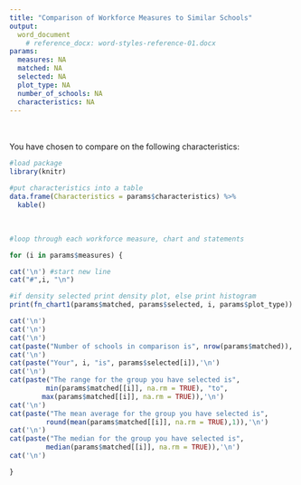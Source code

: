 ---
title: "Comparison of Workforce Measures to Similar Schools"
output: 
  word_document
    # reference_docx: word-styles-reference-01.docx  
params:
  measures: NA
  matched: NA
  selected: NA
  plot_type: NA
  number_of_schools: NA
  characteristics: NA
---
<br>
<br>
You have chosen to compare on the following characteristics:
<br>
```{r, results='asis',echo=FALSE, warning=FALSE, message=FALSE}
#load package
library(knitr)

#put characteristics into a table
data.frame(Characteristics = params$characteristics) %>%
  kable()

```

<br>

```{r, results='asis',echo=FALSE, warning=FALSE, message=FALSE, fig.height=4, fig.width=6.5}


#loop through each workforce measure, chart and statements

for (i in params$measures) {

cat('\n') #start new line 
cat("#",i, "\n")

#if density selected print density plot, else print histogram
print(fn_chart1(params$matched, params$selected, i, params$plot_type))

cat('\n')
cat('\n')
cat('\n')
cat(paste("Number of schools in comparison is", nrow(params$matched)),'\n')
cat('\n')
cat(paste("Your", i, "is", params$selected[i]),'\n')
cat('\n')
cat(paste("The range for the group you have selected is", 
         min(params$matched[[i]], na.rm = TRUE), "to", 
        max(params$matched[[i]], na.rm = TRUE)),'\n')
cat('\n')
cat(paste("The mean average for the group you have selected is",
         round(mean(params$matched[[i]], na.rm = TRUE),1)),'\n')
cat('\n')
cat(paste("The median for the group you have selected is",
         median(params$matched[[i]], na.rm = TRUE)),'\n')
cat('\n')

}
```

